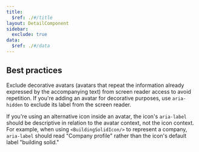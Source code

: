 ```yaml
---
title:
  $ref: ./#/title
layout: DetailComponent
sidebar:
  exclude: true
data:
  $ref: ./#/data
---
```


## Best practices

Exclude decorative avatars (avatars that repeat the information already expressed by the accompanying text) from screen reader access to avoid repetition. If you're adding an avatar for decorative purposes, use `aria-hidden` to exclude its label from the screen reader.

If you're using an alternative icon inside an avatar, the icon's `aria-label` should be descriptive in relation to the avatar context, not the icon context. For example, when using `<BuildingSolidIcon/>` to represent a company, `aria-label` should read "Company profile" rather than the icon's default label "building solid."
